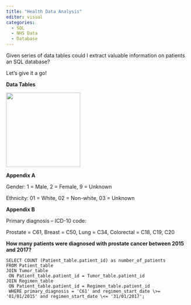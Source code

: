 ```yaml
---
title: "Health Data Analysis"
editor: visual
categories:
  - SQL
  - NHS Data 
  - Database
---
```


Given series of data tables could I extract valuable information on patients an SQL database?

Let's give it a go!

**Data Tables**

![](images/data_tables.png){width="203"}

**Appendix A**

Gender: 1 = Male, 2 = Female, 9 = Unknown

Ethnicity: 01 = White, 02 = Non-white, 03 = Unknown

**Appendix B**

Primary diagnosis -- ICD-10 code:

Prostate = C61, Breast = C50, Lung = C34, Colorectal = C18, C19, C20

**How many patients were diagnosed with prostate cancer between 2015 and 2017?**


    SELECT COUNT (Patient_table.patient_id) as number_of_patients 
    FROM Patient_table 
    JOIN Tumor_table 
     ON Patient_table.patient_id = Tumor_table.patient_id 
    JOIN Regimen_table 
     ON Patient_table.patient_id = Regimen_table.patient_id 
     WHERE primary_diagnosis = 'C61' and regimen_start_date \>= '01/01/2015' and regimen_start_date \<= '31/01/2017';
